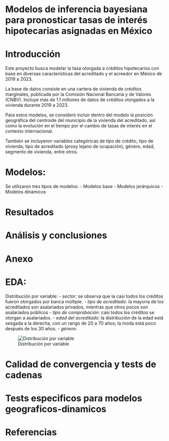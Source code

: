 # Modelos de inferencia bayesiana para pronosticar tasas de interés hipotecarias asignadas en México

# Introducción

Este proyecto busca modelar la tasa otorgada a créditos hipotecarios con base en diversas características del acreditado y el acreedor en México de 2019 a 2023.

La base de datos consiste en una cartera de vivienda de créditos marginales, publicada por la Comisión Nacional Bancaria y de Valores (CNBV). Incluye más de 1.1 millones de datos de créditos otorgados a la vivienda durante 2019 a 2023. 

Para estos modelos, se consideró incluir dentro del modelo la posición geográfica del centroide del municipio de la vivienda del acreditado, así como la evolución en el tiempo por el cambio de tasas de interés en el contexto internacional.

También se incluyeron variables categóricas de tipo de crédito, tipo de vivienda, tipo de acreditado (proxy lejano de ocupación), género, edad, segmento de vivienda, entre otros.

# Modelos:

Se utilizaron tres tipos de modelos:
- Modelos base
- Modelos jerárquicos
- Modelos dinámicos

# Resultados

# Análisis y conclusiones


# Anexo

# EDA:

Distribución por variable:
- *sector*: se observa que la casi todos los créditos fueron otorgados por banca múltiple.
- *tipo de acreditado*: la mayoría de los acreditados son asalariados privados, mientras que otros pocos son asalariados públicos
- *tipo de comprobación*: casi todos los créditos se otorgan a asalariados.
- *edad del acreditado*: la distribución de la edad está sesgada a la derecha, con un rango de 20 a 70 años; la moda está poco después de los 30 años.
- *género*: 




![Distribución por variable](histogramas.png)


# Calidad de convergencia y tests de cadenas

# Tests especificos para modelos geograficos-dinamicos

# Referencias